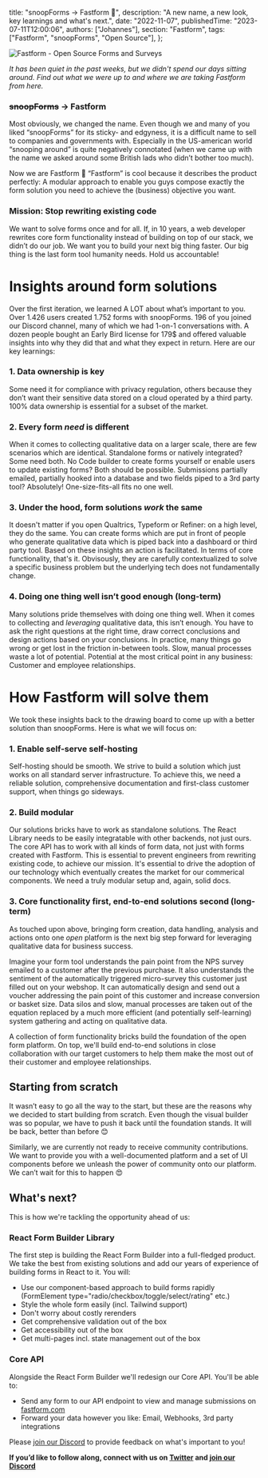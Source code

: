 
  title: "snoopForms → Fastform 🎉",
  description: "A new name, a new look, key learnings and what's next.",
  date: "2022-11-07",
  publishedTime: "2023-07-11T12:00:06",
  authors: ["Johannes"],
  section: "Fastform",
  tags: ["Fastform", "snoopForms", "Open Source"],
};

<AuthorBox name="Johannes" title="Co-Founder" date="April 7th, 2023" duration="4" />

<Image src={HeaderImage} alt="Fastform - Open Source Forms and Surveys" className="rounded-lg w-full" />

_It has been quiet in the past weeks, but we didn't spend our days sitting around. Find out what we were up to and where we are taking Fastform from here._

### <s>snoopForms</s> → Fastform

Most obviously, we changed the name. Even though we and many of you liked “snoopForms” for its sticky- and edgyness, it is a difficult name to sell to companies and governments with. Especially in the US-american world “snooping around” is quite negatively connotated (when we came up with the name we asked around some British lads who didn’t bother too much).

Now we are Fastform 🤸 “Fastform” is cool because it describes the product perfectly: A modular approach to enable you guys compose exactly the form solution you need to achieve the (business) objective you want.

### Mission: Stop rewriting existing code

We want to solve forms once and for all. If, in 10 years, a web developer rewrites core form functionality instead of building on top of our stack, we didn’t do our job. We want you to build your next big thing faster. Our big thing is the last form tool humanity needs. Hold us accountable!

##

# Insights around form solutions

Over the first iteration, we learned A LOT about what’s important to you. Over 1.426 users created 1.752 forms with snoopForms. 196 of you joined our Discord channel, many of which we had 1-on-1 conversations with. A dozen people bought an Early Bird license for 179$ and offered valuable insights into why they did that and what they expect in return. Here are our key learnings:

### 1. Data ownership is key

Some need it for compliance with privacy regulation, others because they don’t want their sensitive data stored on a cloud operated by a third party. 100% data ownership is essential for a subset of the market.

### 2. Every form _need_ is different

When it comes to collecting qualitative data on a larger scale, there are few scenarios which are identical. Standalone forms or natively integrated? Some need both. No Code builder to create forms yourself or enable users to update existing forms? Both should be possible. Submissions partially emailed, partially hooked into a database and two fields piped to a 3rd party tool? Absolutely! One-size-fits-all fits no one well.

### 3. Under the hood, form solutions _work_ the same

It doesn't matter if you open Qualtrics, Typeform or Refiner: on a high level, they do the same. You can create forms which are put in front of people who generate qualitative data which is piped back into a dashboard or third party tool. Based on these insights an action is facilitated. In terms of core functionality, that's it. Obvisously, they are carefully contextualized to solve a specific business problem but the underlying tech does not fundamentally change.

### 4. Doing one thing well isn’t good enough (long-term)

Many solutions pride themselves with doing one thing well. When it comes to collecting and _leveraging_ qualitative data, this isn’t enough. You have to ask the right questions at the right time, draw correct conclusions and design actions based on your conclusions. In practice, many things go wrong or get lost in the friction in-between tools. Slow, manual processes waste a lot of potential. Potential at the most critical point in any business: Customer and employee relationships.

##

# How Fastform will solve them

We took these insights back to the drawing board to come up with a better solution than snoopForms. Here is what we will focus on:

<HeroAnimation />

### 1. Enable self-serve self-hosting

Self-hosting should be smooth. We strive to build a solution which just works on all standard server infrastructure. To achieve this, we need a reliable solution, comprehensive documentation and first-class customer support, when things go sideways.

### 2. Build modular

Our solutions bricks have to work as standalone solutions. The React Library needs to be easily integratable with other backends, not just ours. The core API has to work with all kinds of form data, not just with forms created with Fastform. This is essential to prevent engineers from rewriting existing code, to achieve our mission. It's essential to drive the adoption of our technology which eventually creates the market for our commerical components. We need a truly modular setup and, again, solid docs.

### 3. Core functionality first, end-to-end solutions second (long-term)

As touched upon above, bringing form creation, data handling, analysis and actions onto one _open_ platform is the next big step forward for leveraging qualitative data for business success.

Imagine your form tool understands the pain point from the NPS survey emailed to a customer after the previous purchase. It also understands the sentiment of the automatically triggered micro-survey this customer just filled out on your webshop. It can automatically design and send out a voucher addressing the pain point of this customer and increase conversion or basket size. Data silos and slow, manual processes are taken out of the equation replaced by a much more efficient (and potentially self-learning) system gathering and acting on qualitative data.

A collection of form functionality bricks build the foundation of the open form platform. On top, we'll build end-to-end solutions in close collaboration with our target customers to help them make the most out of their customer and employee relationships.

## Starting from scratch

It wasn’t easy to go all the way to the start, but these are the reasons why we decided to start building from scratch. Even though the visual builder was so popular, we have to push it back until the foundation stands. It will be back, better than before 😊

Similarly, we are currently not ready to receive community contributions. We want to provide you with a well-documented platform and a set of UI components before we unleash the power of community onto our platform. We can’t wait for this to happen 😍

## What's next?

This is how we're tackling the opportunity ahead of us:

### React Form Builder Library

The first step is building the React Form Builder into a full-fledged product. We take the best from existing solutions and add our years of experience of building forms in React to it. You will:

- Use our component-based approach to build forms rapidly (FormElement type="radio/checkbox/toggle/select/rating" etc.)
- Style the whole form easily (incl. Tailwind support)
- Don't worry about costly rerenders
- Get comprehensive validation out of the box
- Get accessibility out of the box
- Get multi-pages incl. state management out of the box

### Core API

Alongside the React Form Builder we'll redesign our Core API. You'll be able to:

- Send any form to our API endpoint to view and manage submissions on [fastform.com](https://app.fastform.com)
- Forward your data however you like: Email, Webhooks, 3rd party integrations

Please [join our Discord](https://discord.com/invite/3YFcABF2Ts) to provide feedback on what's important to you!

**If you’d like to follow along, connect with us on [Twitter](https://twitter.com/fastform) and [join our Discord](https://discord.com/invite/3YFcABF2Ts)**

